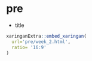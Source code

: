 # pre

- title

```r
xaringanExtra::embed_xaringan(
  url='pre/week_2.html',
  ratio= '16:9'
)
```

